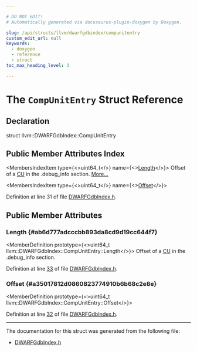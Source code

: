 ```yaml
---

# DO NOT EDIT!
# Automatically generated via docusaurus-plugin-doxygen by Doxygen.

slug: /api/structs/llvm/dwarfgdbindex/compunitentry
custom_edit_url: null
keywords:
  - doxygen
  - reference
  - struct
toc_max_heading_level: 3

---
```





# The `CompUnitEntry` Struct Reference

<DoxygenPage pluginConfig={pluginConfig}>



## Declaration

<CodeBlock>struct llvm::DWARFGdbIndex::CompUnitEntry</CodeBlock>

## Public Member Attributes Index

<MembersIndex>

<MembersIndexItem
  type={<>uint64&#95;t</>}
  name={<><a href="#ab6d777adcccbb893da8cd9d19cc644f7">Length</a></>}>
Offset of a <a href="/docs/api/namespaces/cu">CU</a> in the .debug&#95;info section. <a href="#ab6d777adcccbb893da8cd9d19cc644f7">More...</a>
</MembersIndexItem>

<MembersIndexItem
  type={<>uint64&#95;t</>}
  name={<><a href="#a35017812d0860823774910b6b68c2e8e">Offset</a></>}>
</MembersIndexItem>

</MembersIndex>


Definition at line 31 of file <a href="/docs/api/files/include/include/llvm/include/llvm/debuginfo/include/llvm/debuginfo/dwarf/dwarfgdbindex-h">DWARFGdbIndex.h</a>.

<SectionDefinition>

## Public Member Attributes

### Length {#ab6d777adcccbb893da8cd9d19cc644f7}

<MemberDefinition
  prototype={<>uint64&#95;t llvm::DWARFGdbIndex::CompUnitEntry::Length</>}>
Offset of a <a href="/docs/api/namespaces/cu">CU</a> in the .debug&#95;info section.

Definition at line <a href="/docs/api/files/include/include/llvm/include/llvm/debuginfo/include/llvm/debuginfo/dwarf/dwarfgdbindex-h/#l00033">33</a> of file <a href="/docs/api/files/include/include/llvm/include/llvm/debuginfo/include/llvm/debuginfo/dwarf/dwarfgdbindex-h">DWARFGdbIndex.h</a>.
</MemberDefinition>

### Offset {#a35017812d0860823774910b6b68c2e8e}

<MemberDefinition
  prototype={<>uint64&#95;t llvm::DWARFGdbIndex::CompUnitEntry::Offset</>}>

Definition at line <a href="/docs/api/files/include/include/llvm/include/llvm/debuginfo/include/llvm/debuginfo/dwarf/dwarfgdbindex-h/#l00032">32</a> of file <a href="/docs/api/files/include/include/llvm/include/llvm/debuginfo/include/llvm/debuginfo/dwarf/dwarfgdbindex-h">DWARFGdbIndex.h</a>.
</MemberDefinition>

</SectionDefinition>

<hr/>

The documentation for this struct was generated from the following file:

<ul>
<li><a href="/docs/api/files/include/include/llvm/include/llvm/debuginfo/include/llvm/debuginfo/dwarf/dwarfgdbindex-h">DWARFGdbIndex.h</a></li>
</ul>

</DoxygenPage>
